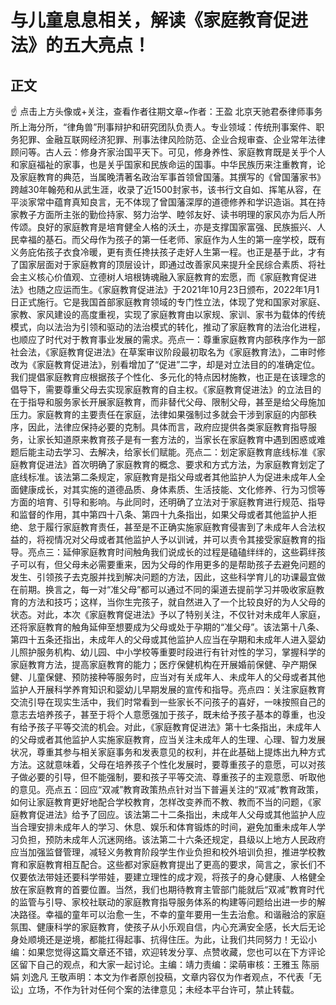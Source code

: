 # 与儿童息息相关，解读《家庭教育促进法》的五大亮点！
## 正文
☝ 点击上方头像或+关注，查看作者往期文章~作者：王盈 北京天驰君泰律师事务所上海分所，“律角兽”刑事辩护和研究团队负责人。专业领域：传统刑事案件、职务犯罪、金融互联网经济犯罪、刑事法律风险防范、企业合规审查、企业常年法律顾问等。古人云：修身齐家治国平天下。可见，修身养性、家庭教育既是关乎个人和家庭福祉的家事，也是关乎国家和民族命运的国事。中华民族历来注重教育，论及家庭教育的典范，当属晚清著名政治军事首领曾国藩。其撰写的《曾国藩家书》跨越30年翰苑和从武生涯，收录了近1500封家书，该书行文自如、挥笔从容，在平淡家常中蕴育真知良言，无不体现了曾国藩深厚的道德修养和学识造诣。其在持家教子方面所主张的勤俭持家、努力治学、睦邻友好、读书明理的家风亦为后人所传颂。良好的家庭教育是培育健全人格的沃土，亦是支撑国家富强、民族振兴、人民幸福的基石。而父母作为孩子的第一任老师、家庭作为人生的第一座学校，既有义务庇佑孩子衣食冷暖，更有责任搀扶孩子走好人生第一程。也正是基于此，才有了国家层面对于家庭教育的顶层设计，即通过改善家风来提升全民综合素质、将社会主义核心价值观、立德树人培根铸魂融入家庭教育的宏愿，而《家庭教育促进法》也随之应运而生。《家庭教育促进法》于2021年10月23日颁布，2022年1月1日正式施行。它是我国首部家庭教育领域的专门性立法，体现了党和国家对家庭、家教、家风建设的高度重视，实现了家庭教育由以家规、家训、家书为载体的传统模式，向以法治为引领和驱动的法治模式的转化，推动了家庭教育的法治化进程，也顺应了时代对于教育事业发展的需求。亮点一：尊重家庭教育内部秩序作为一部社会法，《家庭教育促进法》在草案审议阶段最初取名为《家庭教育法》，二审时修改为《家庭教育促进法》，别看增加了“促进”二字，却是对立法目的的准确定位。我们提倡家庭教育应根据孩子个性化、多元化的特点因材施教，也正是在该理念的倡导下，需要尊重父母去实现家庭教育的自主权。《家庭教育促进法》的立法目的在于指导和服务家长开展家庭教育，而非替代父母、限制父母，甚至是给父母施加压力。家庭教育的主要责任在家庭，法律如果强制过多就会干涉到家庭的内部秩序，因此，法律应保持必要的克制。具体而言，政府应提供各类家庭教育指导服务，让家长知道原来教育孩子是有一套方法的，当家长在家庭教育中遇到困惑或难题后能主动去学习、去解决，给家长们赋能。亮点二：划定家庭教育底线标准《家庭教育促进法》首次明确了家庭教育的概念、要求和方式方法，为家庭教育划定了底线标准。该法第二条规定，家庭教育是指父母或者其他监护人为促进未成年人全面健康成长，对其实施的道德品质、身体素质、生活技能、文化修养、行为习惯等方面的培育、引导和影响。与此同时，还明确了立法对于家庭教育进行规范、指导和监督的作用，其中第四十八条、第四十九条指出，如果父母或者其他监护人拒绝、怠于履行家庭教育责任，甚至是不正确实施家庭教育侵害到了未成年人合法权益的，将视情况对父母或者其他监护人予以训诫，并可以责令其接受家庭教育的指导。亮点三：延伸家庭教育时间触角我们说成长的过程是磕磕绊绊的，这些羁绊孩子可以有，但父母未必需要重来，因为父母的作用更多的是帮助孩子去避免问题的发生、引领孩子去克服并找到解决问题的方法，因此，这些科学育儿的功课最宜做在前期。换言之，每一对“准父母”都可以通过不同的渠道去提前学习并吸收家庭教育的方法和技巧；这样，当你生完孩子，就自然进入了一个比较良好的为人父母的状态。对此，本次《家庭教育促进法》予以了特别关注，不仅针对未成年人家庭，还将家庭教育的触角延伸至想要成为父母或处于孕期的“准父母”。该法第十八条、第四十五条还指出，未成年人的父母或其他监护人应当在孕期和未成年人进入婴幼儿照护服务机构、幼儿园、中小学校等重要时段进行有针对性的学习，掌握科学的家庭教育方法，提高家庭教育的能力；医疗保健机构在开展婚前保健、孕产期保健、儿童保健、预防接种等服务时，应当对有关成年人、未成年人的父母或者其他监护人开展科学养育知识和婴幼儿早期发展的宣传和指导。亮点四：关注家庭教育交流引导在现实生活中，我们时常看到一些家长不问孩子的喜好，一味按照自己的意志去培养孩子，甚至于将个人意愿强加于孩子，既未给予孩子基本的尊重，也没有给予孩子平等交流的机会。对此，《家庭教育促进法》第十七条指出，未成年人的父母或者其他监护人实施家庭教育，应当关注未成年人的生理、心理、智力发展状况，尊重其参与相关家庭事务和发表意见的权利，并在此基础上提炼出九种方式方法。这就意味着，父母在培养孩子个性化发展时，要尊重孩子的意愿，可以对孩子做必要的引导，但不能强制，要和孩子平等交流、尊重孩子的主观意愿、听取他的意见。亮点五：回应“双减”教育政策热点针对当下普遍关注的“双减”教育政策，如何让家庭教育更好地配合学校教育，怎样改变养而不教、教而不当的问题，《家庭教育促进法》给予了回应。该法第二十二条指出，未成年人父母或其他监护人应当合理安排未成年人的学习、休息、娱乐和体育锻炼的时间，避免加重未成年人学习负担，预防未成年人沉迷网络。该法第二十六条还规定，县级以上地方人民政府应当加强监督管理，减轻义务教育阶段学生作业负担和校外培训负担，推进学校教育和家庭教育相互配合。这些都对家庭教育提出了更高的要求，简言之，家长们不仅要依法带娃还要科学带娃，要建立理性的成才观，将孩子的身心健康、人格健全放在家庭教育的首要位置。当然，我们也期待教育主管部门能就后“双减”教育时代的监管与引导、家校社联动的家庭教育指导服务体系的构建等问题给出进一步的解决路径。幸福的童年可以治愈一生，不幸的童年要用一生去治愈。和谐融洽的家庭氛围、健康科学的家庭教育，使孩子从小乐观自信，内心充满安全感，长大后无论身处顺境还是逆境，都能扛得起事、抗得住压。为此，让我们共同努力！无讼小编：如果您觉得这篇文章还不错，欢迎转发分享、点赞收藏，您也可以在下方评论区留下自己的观点，和大家一起讨论。主编：靖力责编：梁萌审核：王雅玉 陈丽娟 刘逸凡 王敬声明：本文为作者原创投稿，文章内容仅为作者观点，不代表「无讼」立场，不作为针对任何个案的法律意见；未经本平台许可，禁止转载。